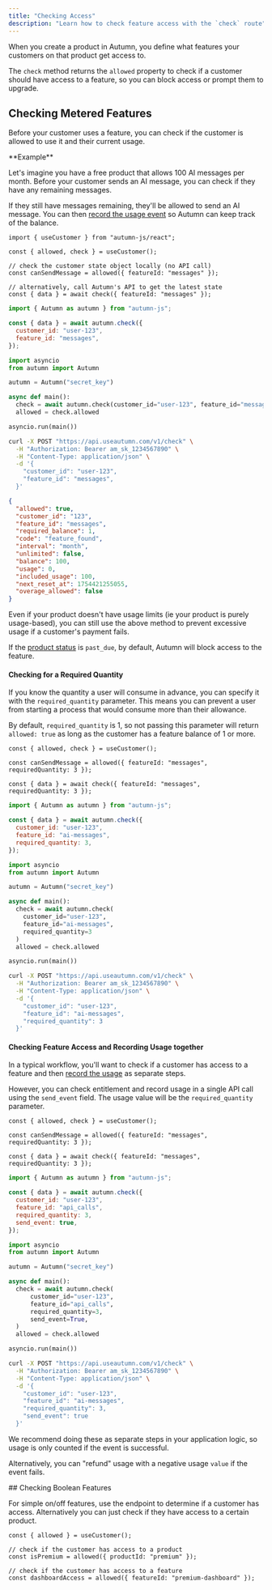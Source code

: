 ```yaml
---
title: "Checking Access"
description: "Learn how to check feature access with the `check` route"
---
```


When you create a product in Autumn, you define what features your customers on that product get access to.

The `check` method returns the `allowed` property to check if a customer should have access to a feature, so you can block access or prompt them to upgrade.

## Checking Metered Features

Before your customer uses a feature, you can check if the customer is allowed to use it and their current usage.

<Info>
**Example**

Let's imagine you have a free product that allows 100 AI messages per month. Before your customer sends an AI message, you can check if they have any remaining messages.

If they still have messages remaining, they'll be allowed to send an AI message. You can then [record the usage event](/features/tracking-usage/) so Autumn can keep track of the balance.

</Info>
<CodeGroup>

```tsx React
import { useCustomer } from "autumn-js/react";

const { allowed, check } = useCustomer();

// check the customer state object locally (no API call)
const canSendMessage = allowed({ featureId: "messages" });

// alternatively, call Autumn's API to get the latest state
const { data } = await check({ featureId: "messages" });
```

```javascript Node.js
import { Autumn as autumn } from "autumn-js";

const { data } = await autumn.check({
  customer_id: "user-123",
  feature_id: "messages",
});
```

```python Python
import asyncio
from autumn import Autumn

autumn = Autumn("secret_key")

async def main():
  check = await autumn.check(customer_id="user-123", feature_id="messages")
  allowed = check.allowed

asyncio.run(main())
```

```bash cURL
curl -X POST "https://api.useautumn.com/v1/check" \
  -H "Authorization: Bearer am_sk_1234567890" \
  -H "Content-Type: application/json" \
  -d '{
    "customer_id": "user-123",
    "feature_id": "messages",
  }'
```

</CodeGroup>

```json [expandable]
{
  "allowed": true,
  "customer_id": "123",
  "feature_id": "messages",
  "required_balance": 1,
  "code": "feature_found",
  "interval": "month",
  "unlimited": false,
  "balance": 100,
  "usage": 0,
  "included_usage": 100,
  "next_reset_at": 1754421255055,
  "overage_allowed": false
}
```

<Tip>
Even if your product doesn't have usage limits (ie your product is purely usage-based), you can still use the above method to prevent excessive usage if a customer's payment fails.

If the [product status](/products/enabling-product/#product-statuses) is `past_due`, by default, Autumn will block access to the feature.

</Tip>

#### Checking for a Required Quantity

If you know the quantity a user will consume in advance, you can specify it with the `required_quantity` parameter. This means you can prevent a user from starting a process that would consume more than their allowance.

By default, `required_quantity` is 1, so not passing this parameter will return `allowed: true` as long as the customer has a feature balance of 1 or more.

<CodeGroup>

```tsx React
const { allowed, check } = useCustomer();

const canSendMessage = allowed({ featureId: "messages", requiredQuantity: 3 });

const { data } = await check({ featureId: "messages", requiredQuantity: 3 });
```

```javascript Node.js {10}
import { Autumn as autumn } from "autumn-js";

const { data } = await autumn.check({
  customer_id: "user-123",
  feature_id: "ai-messages",
  required_quantity: 3,
});
```

```python Python
import asyncio
from autumn import Autumn

autumn = Autumn("secret_key")

async def main():
  check = await autumn.check(
    customer_id="user-123",
    feature_id="ai-messages",
    required_quantity=3
  )
  allowed = check.allowed

asyncio.run(main())
```

```bash cURL {7}
curl -X POST "https://api.useautumn.com/v1/check" \
  -H "Authorization: Bearer am_sk_1234567890" \
  -H "Content-Type: application/json" \
  -d '{
    "customer_id": "user-123",
    "feature_id": "ai-messages",
    "required_quantity": 3
  }'
```

</CodeGroup>

#### Checking Feature Access and Recording Usage together

In a typical workflow, you'll want to check if a customer has access to a feature and then [record the usage](/features/tracking-usage/) as separate steps.

However, you can check entitlement and record usage in a single API call using the `send_event` field. The usage value will be the `required_quantity` parameter.

<CodeGroup>

```tsx React
const { allowed, check } = useCustomer();

const canSendMessage = allowed({ featureId: "messages", requiredQuantity: 3 });

const { data } = await check({ featureId: "messages", requiredQuantity: 3 });
```

```javascript Node.js
import { Autumn as autumn } from "autumn-js";

const { data } = await autumn.check({
  customer_id: "user-123",
  feature_id: "api_calls",
  required_quantity: 3,
  send_event: true,
});
```

```python Python
import asyncio
from autumn import Autumn

autumn = Autumn("secret_key")

async def main():
  check = await autumn.check(
      customer_id="user-123",
      feature_id="api_calls",
      required_quantity=3,
      send_event=True,
  )
  allowed = check.allowed

asyncio.run(main())
```

```bash cURL {7-8}
curl -X POST "https://api.useautumn.com/v1/check" \
  -H "Authorization: Bearer am_sk_1234567890" \
  -H "Content-Type: application/json" \
  -d '{
    "customer_id": "user-123",
    "feature_id": "ai-messages",
    "required_quantity": 3,
    "send_event": true
  }'
```

</CodeGroup>

<Warning>
  We recommend doing these as separate steps in your application logic, so usage is only counted if the event is successful.

Alternatively, you can "refund" usage with a negative usage `value` if the event fails.

</Warning>
## Checking Boolean Features

For simple on/off features, use the endpoint to determine if a customer has access. Alternatively you can just check if they have access to a certain product.

```tsx React
const { allowed } = useCustomer();

// check if the customer has access to a product
const isPremium = allowed({ productId: "premium" });

// check if the customer has access to a feature
const dashboardAccess = allowed({ featureId: "premium-dashboard" });
```
